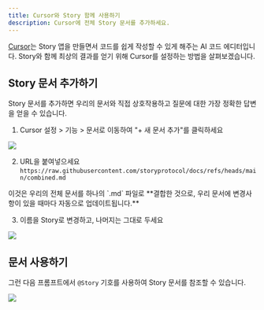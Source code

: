```yaml
---
title: Cursor와 Story 함께 사용하기
description: Cursor에 전체 Story 문서를 추가하세요.
---
```


[Cursor](https://www.cursor.com/)는 Story 앱을 만들면서 코드를 쉽게 작성할 수 있게 해주는 AI 코드 에디터입니다. Story와 함께 최상의 결과를 얻기 위해 Cursor를 설정하는 방법을 살펴보겠습니다.

## Story 문서 추가하기

Story 문서를 추가하면 우리의 문서와 직접 상호작용하고 질문에 대한 가장 정확한 답변을 얻을 수 있습니다.

1. Cursor 설정 > 기능 > 문서로 이동하여 "+ 새 문서 추가"를 클릭하세요

<Frame>
  <img src="/images/ai-agents/add-cursor.png" />
</Frame>

2. URL을 붙여넣으세요 `https://raw.githubusercontent.com/storyprotocol/docs/refs/heads/main/combined.md`

<Note>
  이것은 우리의 전체 문서를 하나의 `.md` 파일로 **결합한 것으로, 우리 문서에 변경사항이 있을 때마다 자동으로 업데이트됩니다.**
</Note>

3. 이름을 Story로 변경하고, 나머지는 그대로 두세요

<Frame>
  <img src="/images/ai-agents/add-cursor-2.png" />
</Frame>

## 문서 사용하기

그런 다음 프롬프트에서 `@Story` 기호를 사용하여 Story 문서를 참조할 수 있습니다.

<Frame>
  <img src="/images/ai-agents/add-cursor-3.png" />
</Frame>
